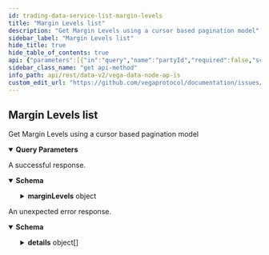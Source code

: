 ```yaml
---
id: trading-data-service-list-margin-levels
title: "Margin Levels list"
description: "Get Margin Levels using a cursor based pagination model"
sidebar_label: "Margin Levels list"
hide_title: true
hide_table_of_contents: true
api: {"parameters":[{"in":"query","name":"partyId","required":false,"schema":{"type":"string"}},{"in":"query","name":"marketId","required":false,"schema":{"type":"string"}},{"in":"query","name":"pagination.first","required":false,"schema":{"format":"int32","type":"integer"}},{"in":"query","name":"pagination.after","required":false,"schema":{"type":"string"}},{"in":"query","name":"pagination.last","required":false,"schema":{"format":"int32","type":"integer"}},{"in":"query","name":"pagination.before","required":false,"schema":{"type":"string"}},{"description":"Newest records first, older records last, default is true.","in":"query","name":"pagination.newestFirst","required":false,"schema":{"type":"boolean"}}],"responses":{"200":{"content":{"application/json":{"schema":{"properties":{"marginLevels":{"properties":{"edges":{"items":{"properties":{"cursor":{"type":"string"},"node":{"properties":{"asset":{"title":"Asset identifier","type":"string"},"collateralReleaseLevel":{"title":"Collateral release level value","type":"string"},"initialMargin":{"title":"Initial margin value","type":"string"},"maintenanceMargin":{"title":"Maintenance margin value","type":"string"},"marketId":{"title":"Market identifier","type":"string"},"partyId":{"title":"Party identifier","type":"string"},"searchLevel":{"title":"Search level value","type":"string"},"timestamp":{"format":"int64","title":"Timestamp for the time the ledger entry was created, in nanoseconds since the epoch\n- See [`VegaTimeResponse`](#api.VegaTimeResponse).`timestamp`","type":"string"}},"title":"Represents the margin levels for a party on a market at a given time","type":"object"}},"type":"object"},"type":"array"},"pageInfo":{"properties":{"endCursor":{"type":"string"},"hasNextPage":{"type":"boolean"},"hasPreviousPage":{"type":"boolean"},"startCursor":{"type":"string"}},"title":"Page information for cursor based pagination","type":"object"}},"type":"object"}},"type":"object"}}},"description":"A successful response."},"default":{"content":{"application/json":{"schema":{"properties":{"code":{"format":"int32","type":"integer"},"details":{"items":{"additionalProperties":{},"properties":{"@type":{"type":"string"}},"type":"object"},"type":"array"},"message":{"type":"string"}},"type":"object"}}},"description":"An unexpected error response."}},"tags":["TradingDataService"],"description":"Get Margin Levels using a cursor based pagination model","operationId":"TradingDataService_ListMarginLevels","method":"get","path":"/api/v2/margin/levels","servers":[{"url":"https://api.n06.testnet.vega.xyz","description":"n06 (data node)"},{"url":"https://api.n08.testnet.vega.xyz","description":"n08 (data node)"},{"url":"https://api.n11.testnet.vega.xyz","description":"n11 (data node)"},{"url":"https://api.n12.testnet.vega.xyz","description":"n12 (data node)"}],"info":{"title":"Vega data node APIs","version":"v0.66.1"},"postman":{"name":"Margin Levels list","description":{"content":"Get Margin Levels using a cursor based pagination model","type":"text/plain"},"url":{"path":["api","v2","margin","levels"],"host":["{{baseUrl}}"],"query":[{"disabled":false,"key":"partyId","value":""},{"disabled":false,"key":"marketId","value":""},{"disabled":false,"key":"pagination.first","value":""},{"disabled":false,"key":"pagination.after","value":""},{"disabled":false,"key":"pagination.last","value":""},{"disabled":false,"key":"pagination.before","value":""},{"disabled":false,"description":{"content":"Newest records first, older records last, default is true.","type":"text/plain"},"key":"pagination.newestFirst","value":""}],"variable":[]},"header":[{"key":"Accept","value":"application/json"}],"method":"GET"}}
sidebar_class_name: "get api-method"
info_path: api/rest/data-v2/vega-data-node-ap-is
custom_edit_url: "https://github.com/vegaprotocol/documentation/issues/new?labels=documentation&title=[Documentation] Requesting changes to 'Margin Levels list' (trading-data-service-list-margin-levels)"
---
```



## Margin Levels list



Get Margin Levels using a cursor based pagination model

<details style={{"marginBottom":"1rem"}} data-collapsed={false} open={true}><summary style={{}}><strong>Query Parameters</strong></summary><div><ul><ParamsItem className={"paramsItem"} param={{"in":"query","name":"partyId","required":false,"schema":{"type":"string"}}}></ParamsItem><ParamsItem className={"paramsItem"} param={{"in":"query","name":"marketId","required":false,"schema":{"type":"string"}}}></ParamsItem><ParamsItem className={"paramsItem"} param={{"in":"query","name":"pagination.first","required":false,"schema":{"format":"int32","type":"integer"}}}></ParamsItem><ParamsItem className={"paramsItem"} param={{"in":"query","name":"pagination.after","required":false,"schema":{"type":"string"}}}></ParamsItem><ParamsItem className={"paramsItem"} param={{"in":"query","name":"pagination.last","required":false,"schema":{"format":"int32","type":"integer"}}}></ParamsItem><ParamsItem className={"paramsItem"} param={{"in":"query","name":"pagination.before","required":false,"schema":{"type":"string"}}}></ParamsItem><ParamsItem className={"paramsItem"} param={{"description":"Newest records first, older records last, default is true.","in":"query","name":"pagination.newestFirst","required":false,"schema":{"type":"boolean"}}}></ParamsItem></ul></div></details><div><ApiTabs><TabItem label={"200"} value={"200"}><div>

A successful response.

</div><div><MimeTabs schemaType={"response"}><TabItem label={"application/json"} value={"application/json"}><SchemaTabs><TabItem label={"Schema"} value={"Schema"}><details style={{}} data-collapsed={false} open={true}><summary style={{"textAlign":"left"}}><strong>Schema</strong></summary><div style={{"textAlign":"left","marginLeft":"1rem"}}></div><ul style={{"marginLeft":"1rem"}}><SchemaItem collapsible={true} className={"schemaItem"}><details style={{}}><summary style={{}}><strong>marginLevels</strong><span style={{"opacity":"0.6"}}> object</span></summary><div style={{"marginLeft":"1rem"}}><SchemaItem collapsible={true} className={"schemaItem"}><details style={{}}><summary style={{}}><strong>edges</strong><span style={{"opacity":"0.6"}}> object[]</span></summary><div style={{"marginLeft":"1rem"}}><SchemaItem collapsible={false} name={"cursor"} required={false} schemaDescription={undefined} schemaName={"string"} qualifierMessage={undefined} defaultValue={undefined}></SchemaItem><SchemaItem collapsible={true} className={"schemaItem"}><details style={{}}><summary style={{}}><strong>node</strong><span style={{"opacity":"0.6"}}> object</span></summary><div style={{"marginLeft":"1rem"}}><SchemaItem collapsible={false} name={"asset"} required={false} schemaDescription={undefined} schemaName={"Asset identifier"} qualifierMessage={undefined} defaultValue={undefined}></SchemaItem><SchemaItem collapsible={false} name={"collateralReleaseLevel"} required={false} schemaDescription={undefined} schemaName={"Collateral release level value"} qualifierMessage={undefined} defaultValue={undefined}></SchemaItem><SchemaItem collapsible={false} name={"initialMargin"} required={false} schemaDescription={undefined} schemaName={"Initial margin value"} qualifierMessage={undefined} defaultValue={undefined}></SchemaItem><SchemaItem collapsible={false} name={"maintenanceMargin"} required={false} schemaDescription={undefined} schemaName={"Maintenance margin value"} qualifierMessage={undefined} defaultValue={undefined}></SchemaItem><SchemaItem collapsible={false} name={"marketId"} required={false} schemaDescription={undefined} schemaName={"Market identifier"} qualifierMessage={undefined} defaultValue={undefined}></SchemaItem><SchemaItem collapsible={false} name={"partyId"} required={false} schemaDescription={undefined} schemaName={"Party identifier"} qualifierMessage={undefined} defaultValue={undefined}></SchemaItem><SchemaItem collapsible={false} name={"searchLevel"} required={false} schemaDescription={undefined} schemaName={"Search level value"} qualifierMessage={undefined} defaultValue={undefined}></SchemaItem><SchemaItem collapsible={false} name={"timestamp"} required={false} schemaDescription={undefined} schemaName={"int64"} qualifierMessage={undefined} defaultValue={undefined}></SchemaItem></div></details></SchemaItem></div></details></SchemaItem><SchemaItem collapsible={true} className={"schemaItem"}><details style={{}}><summary style={{}}><strong>pageInfo</strong><span style={{"opacity":"0.6"}}> object</span></summary><div style={{"marginLeft":"1rem"}}><SchemaItem collapsible={false} name={"endCursor"} required={false} schemaDescription={undefined} schemaName={"string"} qualifierMessage={undefined} defaultValue={undefined}></SchemaItem><SchemaItem collapsible={false} name={"hasNextPage"} required={false} schemaDescription={undefined} schemaName={"boolean"} qualifierMessage={undefined} defaultValue={undefined}></SchemaItem><SchemaItem collapsible={false} name={"hasPreviousPage"} required={false} schemaDescription={undefined} schemaName={"boolean"} qualifierMessage={undefined} defaultValue={undefined}></SchemaItem><SchemaItem collapsible={false} name={"startCursor"} required={false} schemaDescription={undefined} schemaName={"string"} qualifierMessage={undefined} defaultValue={undefined}></SchemaItem></div></details></SchemaItem></div></details></SchemaItem></ul></details></TabItem><TabItem label={"Example (from schema)"} value={"Example (from schema)"}><ResponseSamples responseExample={"{\n  \"marginLevels\": {\n    \"edges\": [\n      {\n        \"cursor\": \"string\",\n        \"node\": {\n          \"asset\": \"string\",\n          \"collateralReleaseLevel\": \"string\",\n          \"initialMargin\": \"string\",\n          \"maintenanceMargin\": \"string\",\n          \"marketId\": \"string\",\n          \"partyId\": \"string\",\n          \"searchLevel\": \"string\",\n          \"timestamp\": \"string\"\n        }\n      }\n    ],\n    \"pageInfo\": {\n      \"endCursor\": \"string\",\n      \"hasNextPage\": true,\n      \"hasPreviousPage\": true,\n      \"startCursor\": \"string\"\n    }\n  }\n}"} language={"json"}></ResponseSamples></TabItem></SchemaTabs></TabItem></MimeTabs></div></TabItem><TabItem label={"default"} value={"default"}><div>

An unexpected error response.

</div><div><MimeTabs schemaType={"response"}><TabItem label={"application/json"} value={"application/json"}><SchemaTabs><TabItem label={"Schema"} value={"Schema"}><details style={{}} data-collapsed={false} open={true}><summary style={{"textAlign":"left"}}><strong>Schema</strong></summary><div style={{"textAlign":"left","marginLeft":"1rem"}}></div><ul style={{"marginLeft":"1rem"}}><SchemaItem collapsible={false} name={"code"} required={false} schemaDescription={undefined} schemaName={"int32"} qualifierMessage={undefined} defaultValue={undefined}></SchemaItem><SchemaItem collapsible={true} className={"schemaItem"}><details style={{}}><summary style={{}}><strong>details</strong><span style={{"opacity":"0.6"}}> object[]</span></summary><div style={{"marginLeft":"1rem"}}><SchemaItem collapsible={false} name={"@type"} required={false} schemaDescription={undefined} schemaName={"string"} qualifierMessage={undefined} defaultValue={undefined}></SchemaItem></div></details></SchemaItem><SchemaItem collapsible={false} name={"message"} required={false} schemaDescription={undefined} schemaName={"string"} qualifierMessage={undefined} defaultValue={undefined}></SchemaItem></ul></details></TabItem><TabItem label={"Example (from schema)"} value={"Example (from schema)"}><ResponseSamples responseExample={"{\n  \"code\": 0,\n  \"details\": [\n    {\n      \"@type\": \"string\"\n    }\n  ],\n  \"message\": \"string\"\n}"} language={"json"}></ResponseSamples></TabItem></SchemaTabs></TabItem></MimeTabs></div></TabItem></ApiTabs></div>
